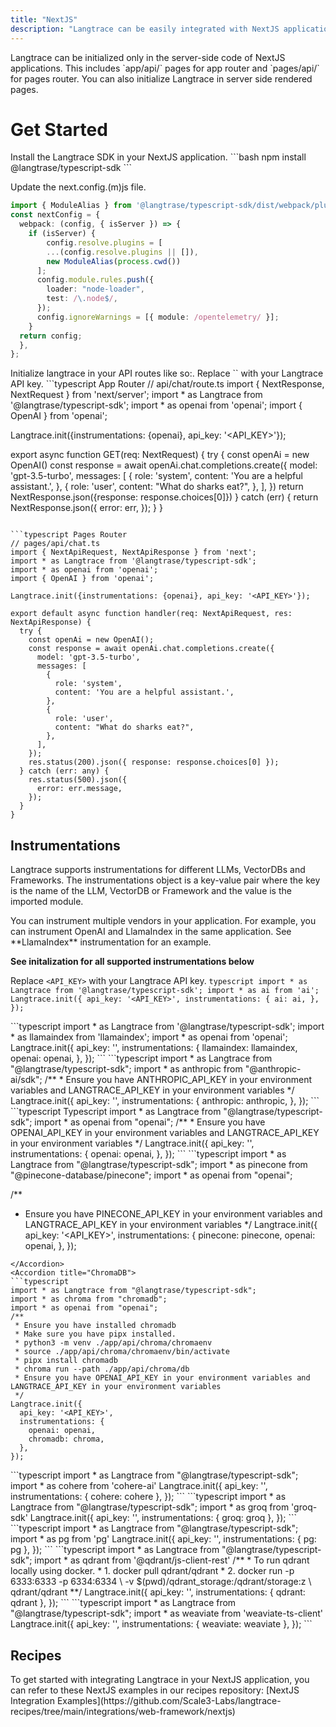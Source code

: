 ```yaml
---
title: "NextJS"
description: "Langtrace can be easily integrated with NextJS applications with just two steps."
---
```


<Note>
  Langtrace can be initialized only in the server-side code of NextJS
  applications. This includes `app/api/` pages for app router and `pages/api/`
  for pages router. You can also initialize Langtrace in server side rendered
  pages.
</Note>

# Get Started
<Steps>
  <Step title="First Step">
  Install the Langtrace SDK in your NextJS application.
  ```bash
  npm install @langtrase/typescript-sdk
  ```

  Update the next.config.(m)js file.
  ```typescript next.config.(m)js
  import { ModuleAlias } from '@langtrase/typescript-sdk/dist/webpack/plugins/ModuleAlias.js'
  const nextConfig = {
    webpack: (config, { isServer }) => {
      if (isServer) {
          config.resolve.plugins = [
          ...(config.resolve.plugins || []),
          new ModuleAlias(process.cwd())
        ];
        config.module.rules.push({
          loader: "node-loader",
          test: /\.node$/,
        });
        config.ignoreWarnings = [{ module: /opentelemetry/ }];
      }
    return config;
    },
  };
  ```
  </Step>
  <Step title="Second Step">
    Initialize langtrace in your API routes like so:. Replace `<API_KEY>` with your Langtrace API key.
   <CodeGroup>
  ```typescript App Router
  // api/chat/route.ts
  import { NextResponse, NextRequest } from 'next/server';
  import * as Langtrace from '@langtrase/typescript-sdk';
  import * as openai from 'openai';
  import { OpenAI } from 'openai';

  Langtrace.init({instrumentations: {openai}, api_key: '<API_KEY>'});

  export async function GET(req: NextRequest) {
    try {
      const openAi = new OpenAI()
      const response = await openAi.chat.completions.create({
        model: 'gpt-3.5-turbo',
        messages: [
          {
            role: 'system',
            content: 'You are a helpful assistant.',
          },
          {
            role: 'user',
            content: "What do sharks eat?",
          },
        ],
      })
      return NextResponse.json({response: response.choices[0]})
    } catch (err) {
      return NextResponse.json({
        error: err,
      });
    }
  }
  ```

  ```typescript Pages Router
  // pages/api/chat.ts
  import { NextApiRequest, NextApiResponse } from 'next';
  import * as Langtrace from '@langtrase/typescript-sdk';
  import * as openai from 'openai';
  import { OpenAI } from 'openai';

  Langtrace.init({instrumentations: {openai}, api_key: '<API_KEY>'});

  export default async function handler(req: NextApiRequest, res: NextApiResponse) {
    try {
      const openAi = new OpenAI();
      const response = await openAi.chat.completions.create({
        model: 'gpt-3.5-turbo',
        messages: [
          {
            role: 'system',
            content: 'You are a helpful assistant.',
          },
          {
            role: 'user',
            content: "What do sharks eat?",
          },
        ],
      });
      res.status(200).json({ response: response.choices[0] });
    } catch (err: any) {
      res.status(500).json({
        error: err.message,
      });
    }
  }
  ```
   </CodeGroup>
  </Step>
</Steps>


## Instrumentations

Langtrace supports instrumentations for different LLMs, VectorDBs and Frameworks. The instrumentations object is a key-value pair where the key is the name of the LLM, VectorDB or Framework and the value is the imported module.

<Note>
You can instrument multiple vendors in your application. For example, you can instrument OpenAI and LlamaIndex in the same application. See **LlamaIndex** instrumentation for an example.
</Note>

**See initalization for all supported instrumentations below**

Replace `<API_KEY>` with your Langtrace API key.
<AccordionGroup>
  <Accordion title="Vercel AI SDK">
    ```typescript
  import * as Langtrace from '@langtrase/typescript-sdk';
  import * as ai from 'ai';
  Langtrace.init({
    api_key: '<API_KEY>',
    instrumentations: {
      ai: ai,
    },
  });
    ```
  </Accordion>

  <Accordion title="LlamaIndex">
    ```typescript
  import * as Langtrace from '@langtrase/typescript-sdk';
  import * as llamaindex from 'llamaindex';
  import * as openai from 'openai';
  Langtrace.init({
    api_key: '<API_KEY>',
    instrumentations: {
      llamaindex: llamaindex,
      openai: openai,
    },
  });
    ```
  </Accordion>

  <Accordion title="Anthropic">
    ```typescript
  import * as Langtrace from "@langtrase/typescript-sdk";
  import * as anthropic from "@anthropic-ai/sdk";
  /**
   * Ensure you have ANTHROPIC_API_KEY in your environment variables and LANGTRACE_API_KEY in your environment variables
   */
  Langtrace.init({
    api_key: '<API_KEY>',
    instrumentations: {
      anthropic: anthropic,
    },
  });
  ```
  </Accordion>

  <Accordion title="OpenAI">
  ```typescript Typescript
  import * as Langtrace from "@langtrase/typescript-sdk";
  import * as openai from "openai";
  /**
   * Ensure you have OPENAI_API_KEY in your environment variables and LANGTRACE_API_KEY in your environment variables
   */
  Langtrace.init({
    api_key: '<API_KEY>',
    instrumentations: {
      openai: openai,
    },
  });
  ```
  </Accordion>
  <Accordion title="Pinecone">
  ```typescript
  import * as Langtrace from "@langtrase/typescript-sdk";
  import * as pinecone from "@pinecone-database/pinecone";
  import * as openai from "openai";

  /**
   * Ensure you have PINECONE_API_KEY in your environment variables and LANGTRACE_API_KEY in your environment variables
   */
  Langtrace.init({
    api_key: '<API_KEY>',
    instrumentations: {
      pinecone: pinecone,
      openai: openai,
    },
  });
  ```
  </Accordion>
  <Accordion title="ChromaDB">
  ```typescript
  import * as Langtrace from "@langtrase/typescript-sdk";
  import * as chroma from "chromadb";
  import * as openai from "openai";
  /**
   * Ensure you have installed chromadb
   * Make sure you have pipx installed.
   * python3 -m venv ./app/api/chroma/chromaenv
   * source ./app/api/chroma/chromaenv/bin/activate
   * pipx install chromadb
   * chroma run --path ./app/api/chroma/db
   * Ensure you have OPENAI_API_KEY in your environment variables and LANGTRACE_API_KEY in your environment variables
   */
  Langtrace.init({
    api_key: '<API_KEY>',
    instrumentations: {
      openai: openai,
      chromadb: chroma,
    },
  });
  ```
  </Accordion>
  <Accordion title="Cohere">
  ```typescript
  import * as Langtrace from "@langtrase/typescript-sdk";
  import * as cohere from 'cohere-ai'
  Langtrace.init({
    api_key: '<API_KEY>',
    instrumentations: {
      cohere: cohere
    },
  });
  ```
  </Accordion>

  <Accordion title="groq">
  ```typescript
  import * as Langtrace from "@langtrase/typescript-sdk";
  import * as groq from 'groq-sdk'
  Langtrace.init({
    api_key: '<API_KEY>',
    instrumentations: {
      groq: groq
    },
  });
  ```
  </Accordion>

  <Accordion title="pg">
  ```typescript
  import * as Langtrace from "@langtrase/typescript-sdk";
  import * as pg from 'pg'
  Langtrace.init({
    api_key: '<API_KEY>',
    instrumentations: {
      pg: pg
    },
  });
  ```
  </Accordion>

  <Accordion title="qdrant">
  ```typescript
  import * as Langtrace from "@langtrase/typescript-sdk";
  import * as qdrant from '@qdrant/js-client-rest'
  /**
 * To run qdrant locally using docker.
 * 1. docker pull qdrant/qdrant
 * 2. docker run -p 6333:6333 -p 6334:6334 \
      -v $(pwd)/qdrant_storage:/qdrant/storage:z \
      qdrant/qdrant
**/
  Langtrace.init({
    api_key: '<API_KEY>',
    instrumentations: {
      qdrant: qdrant
    },
  });
    ```
  </Accordion>

  <Accordion title="weaviate">
  ```typescript
  import * as Langtrace from "@langtrase/typescript-sdk";
  import * as weaviate from 'weaviate-ts-client'
  Langtrace.init({
    api_key: '<API_KEY>',
    instrumentations: {
      weaviate: weaviate
    },
  });
    ```
  </Accordion>

</AccordionGroup>

## Recipes

<Note>
  To get started with integrating Langtrace in your NextJS application, you can refer to these NextJS examples in our recipes repository:
  [NextJS Integration Examples](https://github.com/Scale3-Labs/langtrace-recipes/tree/main/integrations/web-framework/nextjs)
</Note>
